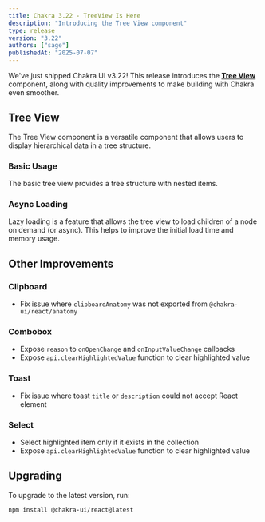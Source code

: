 ```yaml
---
title: Chakra 3.22 - TreeView Is Here
description: "Introducing the Tree View component"
type: release
version: "3.22"
authors: ["sage"]
publishedAt: "2025-07-07"
---
```


We've just shipped Chakra UI v3.22! This release introduces the
**[Tree View](/docs/components/tree-view)** component, along with quality
improvements to make building with Chakra even smoother.

## Tree View

The Tree View component is a versatile component that allows users to display
hierarchical data in a tree structure.

### Basic Usage

The basic tree view provides a tree structure with nested items.

<ExampleTabs name="tree-view-basic" />

### Async Loading

Lazy loading is a feature that allows the tree view to load children of a node
on demand (or async). This helps to improve the initial load time and memory
usage.

<ExampleTabs name="tree-view-async" />

## Other Improvements

### Clipboard

- Fix issue where `clipboardAnatomy` was not exported from
  `@chakra-ui/react/anatomy`

### Combobox

- Expose `reason` to `onOpenChange` and `onInputValueChange` callbacks
- Expose `api.clearHighlightedValue` function to clear highlighted value

### Toast

- Fix issue where toast `title` or `description` could not accept React element

### Select

- Select highlighted item only if it exists in the collection
- Expose `api.clearHighlightedValue` function to clear highlighted value

## Upgrading

To upgrade to the latest version, run:

```bash
npm install @chakra-ui/react@latest
```
